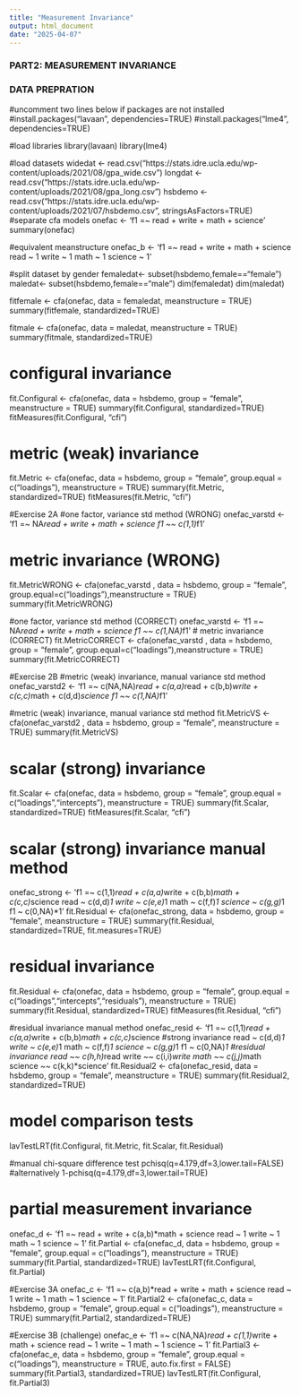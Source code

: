 ---
title: "Measurement Invariance"
output: html_document
date: "2025-04-07"
---

### PART2: MEASUREMENT INVARIANCE ###

### DATA PREPRATION ###

#uncomment two lines below if packages are not installed
#install.packages("lavaan", dependencies=TRUE)
#install.packages("lme4", dependencies=TRUE)

#load libraries
library(lavaan)
library(lme4)

#load datasets
widedat <- read.csv("https://stats.idre.ucla.edu/wp-content/uploads/2021/08/gpa_wide.csv")
longdat <- read.csv("https://stats.idre.ucla.edu/wp-content/uploads/2021/08/gpa_long.csv")
hsbdemo <- read.csv("https://stats.idre.ucla.edu/wp-content/uploads/2021/07/hsbdemo.csv", stringsAsFactors=TRUE)
#separate cfa models
onefac <- 'f1  =~ read + write + math + science'
summary(onefac)

#equivalent meanstructure
onefac_b <- 'f1  =~ read + write + math + science
        read ~ 1
        write ~ 1
        math ~ 1
        science ~ 1'

#split dataset by gender
femaledat<- subset(hsbdemo,female=="female")
maledat<- subset(hsbdemo,female=="male")
dim(femaledat)
dim(maledat)

fitfemale <- cfa(onefac, data = femaledat, meanstructure = TRUE)
summary(fitfemale, standardized=TRUE)

fitmale <- cfa(onefac, data = maledat, meanstructure = TRUE)
summary(fitmale, standardized=TRUE)

# configural invariance
fit.Configural <- cfa(onefac, data = hsbdemo, group = "female", meanstructure = TRUE)
summary(fit.Configural, standardized=TRUE)
fitMeasures(fit.Configural, "cfi")

#  metric (weak) invariance 
fit.Metric <- cfa(onefac, data = hsbdemo, group = "female", group.equal = c("loadings"), meanstructure = TRUE)
summary(fit.Metric, standardized=TRUE)
fitMeasures(fit.Metric, "cfi")

#Exercise 2A
#one factor, variance std method (WRONG) 
onefac_varstd <- 'f1  =~ NA*read + write + math + science
           f1 ~~ c(1,1)*f1'

# metric invariance (WRONG)
fit.MetricWRONG <- cfa(onefac_varstd , data = hsbdemo, group = "female", group.equal=c("loadings"),meanstructure = TRUE)
summary(fit.MetricWRONG)

#one factor, variance std method (CORRECT) 
onefac_varstd <- 'f1  =~ NA*read + write + math + science
           f1 ~~ c(1,NA)*f1'
# metric invariance (CORRECT)
fit.MetricCORRECT <- cfa(onefac_varstd , data = hsbdemo, group = "female", group.equal=c("loadings"),meanstructure = TRUE)
summary(fit.MetricCORRECT)

#Exercise 2B
#metric (weak) invariance, manual variance std method 
onefac_varstd2 <- 'f1  =~ c(NA,NA)*read + c(a,a)*read + c(b,b)*write + c(c,c)*math + c(d,d)*science
                   f1 ~~ c(1,NA)*f1'

#metric (weak) invariance, manual variance std method
fit.MetricVS <- cfa(onefac_varstd2 , data = hsbdemo, group = "female", meanstructure = TRUE)
summary(fit.MetricVS)

# scalar (strong) invariance
fit.Scalar <- cfa(onefac, data = hsbdemo, group = "female", group.equal = c("loadings","intercepts"), meanstructure = TRUE)
summary(fit.Scalar, standardized=TRUE)
fitMeasures(fit.Scalar, "cfi")

# scalar (strong) invariance manual method
onefac_strong <- 'f1  =~ c(1,1)*read + c(a,a)*write + c(b,b)*math + c(c,c)*science
                  read ~ c(d,d)*1
                  write ~ c(e,e)*1
                  math ~ c(f,f)*1
                  science ~ c(g,g)*1
                  f1 ~ c(0,NA)*1'
fit.Residual <- cfa(onefac_strong, data = hsbdemo, group = "female", meanstructure = TRUE)
summary(fit.Residual, standardized=TRUE, fit.measures=TRUE)

# residual invariance
fit.Residual <- cfa(onefac, data = hsbdemo, group = "female", group.equal = c("loadings","intercepts","residuals"), meanstructure = TRUE)
summary(fit.Residual, standardized=TRUE)
fitMeasures(fit.Residual, "cfi")

#residual invariance manual method
onefac_resid <- 'f1  =~ c(1,1)*read + c(a,a)*write + c(b,b)*math + c(c,c)*science
                  #strong invariance
                  read ~ c(d,d)*1
                  write ~ c(e,e)*1
                  math ~ c(f,f)*1
                  science ~ c(g,g)*1
                  f1 ~ c(0,NA)*1
                  #residual invariance
                  read ~~ c(h,h)*read
                  write ~~ c(i,i)*write
                  math ~~ c(j,j)*math
                  science ~~ c(k,k)*science'
fit.Residual2 <- cfa(onefac_resid, data = hsbdemo, group = "female", meanstructure = TRUE)
summary(fit.Residual2, standardized=TRUE)

# model comparison tests
lavTestLRT(fit.Configural, fit.Metric, fit.Scalar, fit.Residual)

#manual chi-square difference test
pchisq(q=4.179,df=3,lower.tail=FALSE)
#alternatively
1-pchisq(q=4.179,df=3,lower.tail=TRUE)

# partial measurement invariance
onefac_d <- 'f1  =~ read + write + c(a,b)*math + science
        read ~ 1
        write ~ 1
        math ~ 1
        science ~ 1'
fit.Partial <- cfa(onefac_d, data = hsbdemo, group = "female", group.equal = c("loadings"), meanstructure = TRUE)
summary(fit.Partial, standardized=TRUE)
lavTestLRT(fit.Configural, fit.Partial)

#Exercise 3A
onefac_c <- 'f1  =~ c(a,b)*read + write + math + science
        read ~ 1
        write ~ 1
        math ~ 1
        science ~ 1'
fit.Partial2 <- cfa(onefac_c, data = hsbdemo, group = "female", group.equal = c("loadings"), meanstructure = TRUE)
summary(fit.Partial2, standardized=TRUE)

#Exercise 3B (challenge)
onefac_e <- 'f1  =~ c(NA,NA)*read + c(1,1)*write + math + science
        read ~ 1
        write ~ 1
        math ~ 1
        science ~ 1'
fit.Partial3 <- cfa(onefac_e, data = hsbdemo, group = "female", group.equal = c("loadings"), meanstructure = TRUE, auto.fix.first = FALSE)
summary(fit.Partial3, standardized=TRUE)
lavTestLRT(fit.Configural, fit.Partial3)